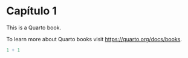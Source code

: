 # Capítulo 1 

This is a Quarto book.

To learn more about Quarto books visit <https://quarto.org/docs/books>.

```r
1 + 1
```
